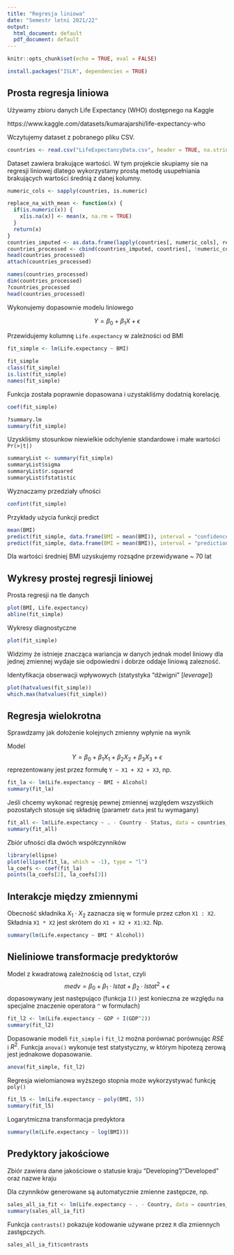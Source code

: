 ```yaml
---
title: "Regresja liniowa"
date: "Semestr letni 2021/22"
output:
  html_document: default
  pdf_document: default
---
```


```r
knitr::opts_chunk$set(echo = TRUE, eval = FALSE)
```

```r
install.packages("ISLR", dependencies = TRUE)
```

## Prosta regresja liniowa

Używamy zbioru danych Life Expectancy (WHO) dostępnego na Kaggle

https://www.kaggle.com/datasets/kumarajarshi/life-expectancy-who

Wczytujemy dataset z pobranego pliku CSV.

```r
countries <- read.csv("LifeExpectancyData.csv", header = TRUE, na.strings = "?")
```

Dataset zawiera brakujące wartości. W tym projekcie skupiamy sie na regresji liniowej dlatego wykorzystamy prostą metodę usupełniania brakujących wartości średnią z danej kolumny.

```r
numeric_cols <- sapply(countries, is.numeric)

replace_na_with_mean <- function(x) {
  if(is.numeric(x)) {
    x[is.na(x)] <- mean(x, na.rm = TRUE)
  }
  return(x)
}
countries_imputed <- as.data.frame(lapply(countries[, numeric_cols], replace_na_with_mean))
countries_processed <- cbind(countries_imputed, countries[, !numeric_cols, drop = FALSE])
head(countries_processed)
attach(countries_processed)
```

```r
names(countries_processed)
dim(countries_processed)
?countries_processed
head(countries_processed)
```

Wykonujemy dopasownie modelu liniowego

$$
  Y = \beta_0 + \beta_1 X + \epsilon
$$

Przewidujemy kolumnę `Life.expectancy` w zależności od BMI

```r
fit_simple <- lm(Life.expectancy ~ BMI)
```


```r
fit_simple
class(fit_simple)
is.list(fit_simple)
names(fit_simple)
```

Funkcja została poprawnie dopasowana i uzystakliśmy dodatnią korelację.

```r
coef(fit_simple)
```

```r
?summary.lm
summary(fit_simple)
```

Uzyskliśmy stosunkow niewielkie odchylenie standardowe i małe wartości `Pr(>|t|)`

```r
summaryList <- summary(fit_simple)
summaryList$sigma
summaryList$r.squared
summaryList$fstatistic
```

Wyznaczamy przedziały ufności

```r
confint(fit_simple)
```

Przykłady użycia funkcji predict

```r
mean(BMI)
predict(fit_simple, data.frame(BMI = mean(BMI)), interval = "confidence")
predict(fit_simple, data.frame(BMI = mean(BMI)), interval = "prediction")
```
Dla wartości średniej BMI uzyskujemy rozsądne przewidywane ~ 70 lat

## Wykresy prostej regresji liniowej

Prosta regresji na tle danych

```r
plot(BMI, Life.expectancy)
abline(fit_simple)
```


Wykresy diagnostyczne
```r
plot(fit_simple)
```
Widzimy że istnieje znacząca wariancja w danych jednak model liniowy dla jednej zmiennej wydaje sie odpowiedni i dobrze oddaje liniową zalezność.

Identyfikacja obserwacji wpływowych (statystyka "dźwigni" [*leverage*])
```r
plot(hatvalues(fit_simple))
which.max(hatvalues(fit_simple))
```

## Regresja wielokrotna

Sprawdzamy jak dołożenie kolejnych zmienny wpłynie na wynik

Model 
$$
  Y = \beta_0 + \beta_1 X_1 + \beta_2 X_2 + \beta_3 X_3 + \epsilon
$$
reprezentowany jest przez formułę `Y ~ X1 + X2 + X3`, np.
```r
fit_la <- lm(Life.expectancy ~ BMI + Alcohol)
summary(fit_la)
```

Jeśli chcemy wykonać regresję pewnej zmiennej względem wszystkich pozostałych
stosuje się składnię (parametr `data` jest tu wymagany)
```r
fit_all <- lm(Life.expectancy ~ . - Country - Status, data = countries_processed)
summary(fit_all)
```

Zbiór ufności dla dwóch współczynników
```r
library(ellipse)
plot(ellipse(fit_la, which = -1), type = "l")
la_coefs <- coef(fit_la)
points(la_coefs[2], la_coefs[3])
```

## Interakcje między zmiennymi

Obecność składnika $X_1 \cdot X_2$ zaznacza się w formule przez człon
`X1 : X2`. Składnia `X1 * X2` jest skrótem do `X1 + X2 + X1:X2`. Np.
```r
summary(lm(Life.expectancy ~ BMI * Alcohol))
```

## Nieliniowe transformacje predyktorów

Model z kwadratową zależnością od `lstat`, czyli
$$
  medv = \beta_0 + \beta_1 \cdot lstat + \beta_2 \cdot lstat^2 + \epsilon
$$
dopasowywany jest następująco (funkcja `I()` jest konieczna ze względu 
na specjalne znaczenie operatora `^` w formułach)
```r
fit_l2 <- lm(Life.expectancy ~ GDP + I(GDP^2))
summary(fit_l2)
```


Dopasowanie modeli `fit_simple` i `fit_l2` można porównać porównując $RSE$ i $R^2$.
Funkcja `anova()` wykonuje test statystyczny, w którym hipotezą zerową jest
jednakowe dopasowanie.
```r
anova(fit_simple, fit_l2)
```

Regresja wielomianowa wyższego stopnia może wykorzystywać funkcję `poly()`
```r
fit_l5 <- lm(Life.expectancy ~ poly(BMI, 5))
summary(fit_l5)
```

Logarytmiczna transformacja predyktora
```r
summary(lm(Life.expectancy ~ log(BMI)))
```

## Predyktory jakościowe

Zbiór zawiera dane jakościowe o statusie kraju "Developing"/"Developed" oraz nazwe kraju

Dla czynników generowane są automatycznie zmienne zastępcze, np.
```r
sales_all_ia_fit <- lm(Life.expectancy ~ . - Country, data = countries_processed)
summary(sales_all_ia_fit)
```

Funkcja `contrasts()` pokazuje kodowanie używane przez `R` dla zmiennych
zastępczych.
```r
sales_all_ia_fit$contrasts
```
